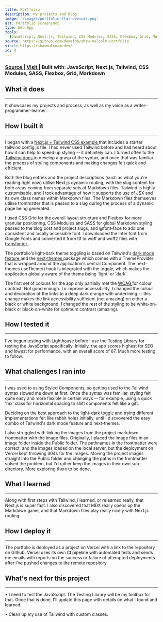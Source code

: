 ```yaml
---
title: Portfolio
description: My projects and blog
image: '/images/portfolio-flat-devices.png'
alt: Portfolio screenshot
type: Web App
tools:
  [JavaScript, Next.js, Tailwind, CSS Modules, SASS, Flexbox, Grid, Markdown]
source: https://github.com/dwyafon/shaw-malcolm-portfolio
visit: https://shawmalcolm.dev/
id: 4
---
```


<main>

<h3>
  <span>
    <a
      href='https://github.com/dwyafon/shaw-malcolm-portfolio'
      target='_blank'
      rel='noopener noreferrer'
      className='anchor hover:text-blue dark:hover:text-green'
    >
      Source
    </a>
  </span>
  | <span>
    <a
      href='https://shawmalcolm.dev/'
      target='_blank'
      rel='noopener noreferrer'
      className='anchor hover:text-blue dark:hover:text-green'
    >
      Visit
    </a>
  </span>| <span>Built with: </span>
  <span className='text-black dark:text-cream'>
    JavaScript, Next.js, Tailwind, CSS Modules, SASS, Flexbox, Grid, Markdown
  </span>
</h3>

<h2>What it does</h2>

---

It showcases my projects and process, as well as my voice as a writer-programmer-learner.

<h2>How I built it</h2>

---

<p>
  I began with a
  <a
    href='https://github.com/vercel/next.js/tree/canary/examples/with-tailwindcss'
    className='anchor hover:text-blue dark:hover:text-green'
    target='_blank'
    rel='noreferrer noopener'
  >
    Next.js + Tailwind CSS example
  </a>
  that includes a starter tailwind.config.js file. I had never used Tailwind before
  and had heard about how it can help to speed up styling -- it definitely can. I
  turned often to the
  <a
    href='https://tailwindcss.com/docs'
    className='anchor hover:text-blue dark:hover:text-green'
    target='_blank'
    rel='noreferrer noopener'
  >
    Tailwind docs
  </a>
  to develop a grasp of the syntax, and once that was familiar the process of styling
  components and making changes felt quick and efficient.
</p>

<p>
  Both the blog entries and the project descriptions (such as what you're
  reading right now) utilise Next.js dynamic routing, with the slug content for
  both areas coming from separate sets of Markdown files. Tailwind is highly
  customisable, and I took advantage of how it supports the use of JSX and its
  own class names within Markdown files. The Markdown files themselves utilise
  frontmatter that is passed to a slug during the process of a dynamic page
  being generated.
</p>

<p>
  I used CSS Grid for the overall layout structure and Flexbox for more granular
  positioning, CSS Modules and SASS for global Markdown styling passed to the
  blog post and project slugs, and @font-face to add one consistent and locally
  accessible font. I downloaded the Inter font from Google Fonts and converted
  it from ttf to woff and woff2 files with
  <a
    href='https://transfonter.org/'
    className='anchor hover:text-blue dark:hover:text-green'
    target='_blank'
    rel='noreferrer noopener'
  >
    transfonter
  </a>.
</p>

<p>
  The portfolio's light-dark theme toggling is based on Tailwind's
  <a
    href='https://tailwindcss.com/docs/dark-mode'
    className='anchor hover:text-blue dark:hover:text-green'
    target='_blank'
    rel='noreferrer noopener'
  >
    dark mode feature
  </a>
  and the
  <a
    href='https://github.com/pacocoursey/next-themes'
    className='anchor hover:text-blue dark:hover:text-green'
    target='_blank'
    rel='noreferrer noopener'
  >
    next-themes
  </a>
  package which comes with a ThemeProvider that is wrapped around the
  application's central Component. The next-themes useTheme() hook is integrated
  with the toggle, which makes the application globally aware of the theme being
  'light' or 'dark'.
</p>

<p>
  The first set of colours for the app only partially met the
  <a
    href='https://www.w3.org/WAI/WCAG21/quickref/?tags=contrast'
    className='anchor hover:text-blue dark:hover:text-green'
    target='_blank'
    rel='noreferrer noopener'
  >
    WCAG
  </a>
  for colour contrast. Not good enough. To improve accessibility, I changed the
  colour and decoration of the links to a deep dark orange with underlining --
  this change makes the link accessibility sufficient (not amazing) on either a black
  or white background. I changed the rest of the styling to be white-on-black or
  black-on-white for optimum contrast (amazing).
</p>

<h2>How I tested it</h2>

---

<p>
  I've begun testing with Lighthouse before I use the Testing Library for
  testing the JavaScript specifically. Initially, the app scores highest for SEO
  and lowest for performance, with an overall score of 87. Much more testing to
  follow.
</p>

<h2>What challenges I ran into</h2>

---

</p>I was used to using Styled Components, so getting used to the Tailwind syntax slowed me down at first. Once the syntax was familiar, styling felt quite easy and more flexible in certain ways -- for example, using a quick 'mx' class for horizontal spacing to shift components felt like a gift.</p>

<p>
  Deciding on the best approach to the light-dark toggle and trying different
  implementations felt like rabbit holes initially, until I discvovered the easy
  combo of Tailwind's dark mode feature and next-themes.
</p>

<p>
  I also struggled with linking the images from the project markdown frontmatter
  with the image files. Originally, I placed the image files in an image folder
  inside the Public folder. The pathnames in the frontmatter were correct, and
  the images loaded on the local server, but the deployment on Vercel kept
  throwing 404s for the images. Moving the project images straight into the
  Public folder and changing the paths in the frontmatter solved the problem,
  but I'd rather keep the images in their own sub-directory. More exploring
  there to be done.
</p>

<h2>What I learned</h2>

---

<p>
  Along with first steps with Tailwind, I learned, or relearned really, that
  Next.js is super fast. I also discovered that MDX really opens up the Markdown
  game, and that Markdown files play really nicely with Next.js routing.
</p>

<h2>How I deploy it</h2>

---

<p>
  The portfolio is deployed as a project on Vercel with a link to the repository
  on Github. Vercel uses its own CI pipeline with automated tests and sends me
  emails with reports on the success or failure of attempted deployments after
  I've pushed changes to the remote repository.
</p>

<h2>What's next for this project</h2>

---

<p>
  &bull; I need to test the JavaScript. The Testing Library will be my toolbox
  for that. Once that is done, I'll update this page with details on what I
  found and learned.
</p>
<p>&bull; Clean up my use of Tailwind with custom classes.</p>

</main>
